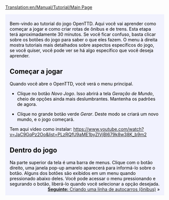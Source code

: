 [[Translation:en/Manual/Tutorial/Main Page]]

{{en/-}}
{{en/Manual/Tutorial/Tabs|5|1
|pt/Manual/Tutorial/Tutorial|1. Início<!--
-->|pt/Manual/Tutorial/Autocarros (Ônibus)|2. Autocarros (Ônibus)<!--
-->|pt/Manual/Tutorial/Comboios (Trens)|3. Comboios (Trens)<!--
-->|pt/Manual/Tutorial/Aviões|4. Aviões<!--
-->|pt/Manual/Tutorial/Fim|5. Final}}
<div style="padding:.5em 1em 1em 1em; border-top:none; background-color:#f1f2fe; color:#000;">
{{pt/Manual/Tutorial}}
Bem-vindo ao tutorial do jogo OpenTTD. Aqui você vai aprender como começar a jogar e como criar rotas de ônibus e de trens. Esta etapa terá aproximadamente 30 minutos. Se você ficar confuso, basta clicar sobre os botões do jogo para saber o que eles fazem. O menu à direita mostra tutoriais mais detalhados sobre aspectos específicos do jogo, se você quiser, você pode ver se há algo específico que você deseja aprender.

==Começar a jogar==
{{en/Manual/Phototable|[[File:pt/Manual/Tutorial/Menu principal novo jogo.png|Menu principal do OpenTTD]]|Menu principal de OpenTTD.|center}}
Quando você abre o OpenTTD, você verá o menu principal.

*Clique no botão ''Novo Jogo''. Isso abrirá a tela ''Geração de Mundo'', cheio de opções ainda mais deslumbrantes. Mantenha os padrões de agora.

{{en/Manual/Phototable|[[File:pt/Manual/Tutorial/Geracao de mundo.png]]|Diálogo de geração de mundo. As quatro imagens na parte superior permitem a alteração do clima. Vamos deixar todas as opções como estão para este tutorial.|center}}

*Clique no grande botão verde ''Gerar''. Deste modo se criará um novo mundo, e o jogo começará.

Tem aqui video como instalar: https://www.youtube.com/watch?v=JaC9GqPz2Oo&list=PLzRQfU9aME1byZIVjBI679k8w38K_b9m2

==Dentro do jogo==
{{en/Manual/Phototable|[[File:pt/Manual/Apos o inicio.png|320px]]|Assim começa um novo jogo.|right}}

Na parte superior da tela é uma barra de menus. Clique com o botão direito, uma janela pop-up amarelo aparecerá para informá-lo sobre o botão. Alguns dos botões são exibidos em um menu quando pressionado abaixo deles. Você pode acessar o menu pressionando e segurando o botão, liberá-lo quando você selecionar a opção desejada.
<br style="clear:both;">
<span style="float: right">[[pt/Manual/Tutorial/Autocarros (Ônibus)|'''Seguinte:''' Criando uma linha de autocarros (ônibus)]] &raquo;</span>

</div>
